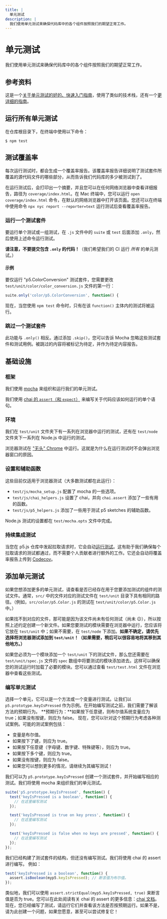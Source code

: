 ```yaml
---
title: |
  单元测试
description: |
  我们使用单元测试来确保代码库中的各个组件按照我们的期望正常工作。
---
```

# 单元测试

我们使用单元测试来确保代码库中的各个组件按照我们的期望正常工作。

## 参考资料

这是一个[关于单元测试的好的、快速入门指南](https://codeburst.io/javascript-unit-testing-using-mocha-and-chai-1d97d9f18e71)，使用了类似的技术栈，还有一个[更详细的指南](https://blog.logrocket.com/a-quick-and-complete-guide-to-mocha-testing-d0e0ea09f09d)。

## 运行所有单元测试

在仓库根目录下，在终端中使用以下命令：

```shellsession
$ npm test
```

## 测试覆盖率

每次运行测试时，都会生成一个覆盖率报告。该覆盖率报告详细说明了测试套件所覆盖的源代码文件的哪些部分，从而告诉我们代码库的多少被测试到了。

在运行测试后，会打印出一个摘要，并且您可以在任何网络浏览器中查看详细报告，路径为 `coverage/index.html`。在 Mac 终端中，您可以运行 `open coverage/index.html` 命令，在默认的网络浏览器中打开该页面。您还可以在终端中使用命令 `npx nyc report --reporter=text` 运行测试后查看覆盖率报告。

### 运行一个测试套件

要运行单个测试或一组测试，在 `.js` 文件中的 `suite` 或 `test` 后面添加 `.only`，然后使用上述命令运行测试。

**请注意，不要提交包含 `.only` 的代码！**（我们希望我们的 CI 运行 *所有* 的单元测试。）

#### 示例

要仅运行 "p5.ColorConversion" 测试套件，您需要更改 `test/unit/color/color_conversion.js` 文件的第一行：

```js
suite.only('color/p5.ColorConversion', function() {
```

现在，当您使用 `npm test` 命令时，只有在该 `function()` 主体内的测试将被运行。

### 跳过一个测试套件

此功能与 `.only()` 相反。通过添加 `.skip()`，您可以告诉 Mocha 忽略这些测试套件和测试用例。被跳过的内容将被标记为待定，并作为待定内容报告。

## 基础设施

### 框架

我们使用 [mocha](https://mochajs.org) 来组织和运行我们的单元测试。

我们使用 [chai 的 `assert`（和 `expect`）](https://www.chaijs.com/api/assert/) 来编写关于代码应该如何运行的单个语句。

### 环境

我们在 `test/unit` 文件夹下有一系列在浏览器中运行的测试，还有在 `test/node` 文件夹下一系列在 Node.js 中运行的测试。

浏览器测试在 ["无头" Chrome](https://developers.google.com/web/updates/2017/06/headless-karma-mocha-chai) 中运行。这就是为什么在运行测试时不会弹出浏览器窗口的原因。

### 设置和辅助函数

这些目前仅适用于浏览器测试（大多数测试都在此运行）：

* `test/js/mocha_setup.js` 配置了 mocha 的一些选项。
* `test/js/chai_helpers.js` 设置了 chai，并向 `chai.assert` 添加了一些有用的函数。
* `test/js/p5_helpers.js` 添加了一些用于测试 p5 sketches 的辅助函数。

Node.js 测试的设置都在 `test/mocha.opts` 文件中完成。

### 持续集成测试

当您在 p5.js 仓库中发起拉取请求时，它会自动[运行测试](https://github.com/processing/p5.js/actions)。这有助于我们确保每个拉取请求的测试都通过，而不需要个人贡献者进行额外的工作。它还会自动将覆盖率报告上传到 [Codecov](https://codecov.io/github/processing/p5.js)。

## 添加单元测试

如果您想添加更多的单元测试，请查看是否已经存在用于您要添加测试的组件的测试文件。通常，`src/` 中的文件对应的测试文件在 `test/unit` 目录下具有相同的路径。（例如，`src/color/p5.Color.js` 的测试在 `test/unit/color/p5.Color.js` 中。）

如果找不到对应的文件，那可能是因为该文件尚未有任何测试（尚未 😉），所以按照上述约定创建一个新文件。如果您要测试的模块需要在浏览器中运行，您应该将它放在 `test/unit` 中；如果不需要，在 `test/node` 下添加。**如果不确定，请优先选择将浏览器测试添加到 `test/unit`！（如果需要，稍后可以很容易地将其移到其他地方。）**

如果您必须为一个模块添加一个 `test/unit` 下的测试文件，那么您还需要在 `test/unit/spec.js` 文件的 `spec` 数组中将要测试的模块添加进去。这样可以确保您的测试运行时加载了必要的模块。您可以通过查看 `test/test.html` 文件在浏览器中查看这些测试。

### 编写单元测试

选择一个单元，它可以是一个方法或一个变量进行测试。让我们以 `p5.prototype.keyIsPressed` 作为示例。在开始编写测试之前，我们需要了解该方法的预期行为。
\*\*预期行为：\*\*如果按下任意键，则布尔值系统变量应为 true；如果没有按键，则应为 false。
现在，您可以针对这个预期行为考虑各种测试案例。可能的测试案例包括：

* 变量是布尔值。
* 如果按下了键，则应为 true。
* 如果按下任意键（字母键、数字键、特殊键等），则应为 true。
* 如果按下多个键，则应为 true。
* 如果没有按键，则应为 false。
* 如果您可以想到更多的情况，请继续为其编写测试！

我们可以为 `p5.prototype.keyIsPressed` 创建一个测试套件，并开始编写相应的测试。我们将使用 mocha 来组织我们的单元测试。

```js
suite('p5.prototype.keyIsPressed', function() {
  test('keyIsPressed is a boolean', function() {
    // 在这里编写测试
  });

  test('keyIsPressed is true on key press', function() {
    // 在这里编写测试
  });

  test('keyIsPressed is false when no keys are pressed', function() {
    // 在这里编写测试
  });
});
```

我们已经构建了测试套件的结构，但还没有编写测试。我们将使用 chai 的 assert 进行编写。
例如：

```js
test('keyIsPressed is a boolean', function() {
  assert.isBoolean(myp5.keyIsPressed); // 断言值为布尔值。
});
```

类似地，我们可以使用 `assert.strictEqual(myp5.keyIsPressed, true)` 来断言值是否为 true。您可以在此处阅读有关 chai 的 assert 的更多信息：[chai 文档](https://www.chaijs.com/api/assert/)。
现在，您已经编写了测试，请运行它们并查看该方法是否按预期运行。如果不是，请为此创建一个问题，如果您愿意，甚至可以尝试修复它！
